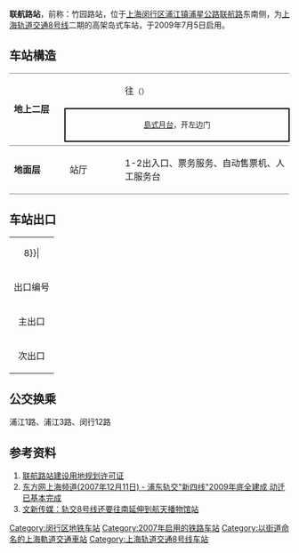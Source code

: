 {{noteTA 
|G1 =Railway}}
{{Infobox station
|name = 联航路
|eng_name = Lianhang Road
|symbol_right =
|linecolour = {{上海地铁颜色|8|yes}}
|image = Platform of Lianhang Road Station (20191113175010).jpg
|caption = 联航路站站台
|other_name = 
|country = {{PRC}}
|borough = [[上海市|上海市]][[闵行区|闵行区]][[浦江镇|浦江镇]]
|address = [[浦星公路|浦星公路]]、[[联航路|联航路]]交叉口
|coordinates = {{coord|31|4|32|N|121|30|22|E|type:railwaystation}}
|elevation = 
|owned = [[上海申通地铁集团|上海申通地铁集团]]
|operator = [[上海地铁|上海地铁]]
|lines = {{上海地铁线路名|8|SL}}
|distance = 
|platform = 1個[[島式月台|島式月台]]
|tracks = 2条
|bus_routes = 
|bus_stands = 
|connections = 
|structure = 地上车站
|hall = 地上站厅
|depth = 
|levels = 
|interchange = 
|exits = 2个
|architect = 
|architectural_style = 
|colour = 
|type = 
|status = 运营中
|code = 
|classification = 
|website = 
|built = 
|opened = {{Start date|2009|7|5|df=y}}
|closed = 
|former = 
|pass_year = 
|passengers = 
|pass_system = 
|pass_rank = 
|mpassengers = 
|trains = 
|station_hours = 
|hours = 
|first = 往{{上海地铁起讫站|8|L}}：5:32<br/>往{{上海地铁起讫站|8|R}}：6:33
|last = 往{{上海地铁起讫站|8|L}}：22:32<br/>往{{上海地铁起讫站|8|R}}：23:33
|adjacent = {{Adjacent stations|system=上海地铁|line=8|left=江月路|right=沈杜公路}}
}}
'''联航路站'''，前称：竹园路站，位于[[上海|上海]][[闵行区|闵行区]][[浦江镇|浦江镇]][[浦星公路|浦星公路]][[联航路|联航路]]东南侧，为[[上海轨道交通8号线|上海轨道交通8号线]]二期的高架岛式车站，于2009年7月5日启用。

==车站構造==
{|cellspacing=0 cellpadding=3
|style="border-top:solid 1px gray;border-bottom:solid 1px gray;" rowspan=3 width=100|'''地上二层'''
|style="border-top:solid 1px gray;" width=100|{{arrow|L}}
|style="border-top:solid 1px gray;" width=350|{{上海地铁线路名|8}}往{{站|市光路}}<small>（{{站|江月路}}）</small>
|-
|style="border-top:solid 2px black;border-right:solid 2px black;border-left:solid 2px black;border-bottom:solid 2px black;" colspan=2|<center><small>[[島式月台|島式月台]]，开左边门</small></center>
|-
|style="border-bottom:solid 1px gray;"|
|style="border-bottom:solid 1px gray;"|{{split text|{{上海地铁线路名|8}}往{{站|沈杜公路}}<small>（终点站）</small>|{{arrow|R}}}}
|-
|style="border-bottom:solid 1px gray;"|'''地面层'''
|style="border-bottom:solid 1px gray;"|站厅
|style="border-bottom:solid 1px gray;"|1-2出入口、票务服务、自动售票机、人工服务台
|}

==车站出口==
{| class="wikitable"
|colspan=4 align="center" bgcolor={{上海地铁颜色|8}}|
|-
! 出口编号 !! 建议前往目的地 !! 照片
|-
| 主出口 || 浦星公路东侧，站体西侧，联航路南 || 
|-
| 次出口 || 浦星公路东侧，站体东侧，联航路南 ||
|}

==公交换乘==
浦江1路、浦江3路、闵行12路

==参考资料==
{{reflist}}
#[https://web.archive.org/web/20070927192549/http://www.shghj.gov.cn/Ct_3.aspx?ct_id=00060404E04915 联航路站建设用地规划许可证]
#[https://web.archive.org/web/20110723131450/http://xwwb.eastday.com/x/20071211/u1a382283.html 东方网上海频道(2007年12月11日) - 浦东轨交"新四线"2009年底全建成 动迁已基本完成]
#[http://topic.news365.com.cn/jjstxg_4090/200712/t20071205_1675008.htm 文新传媒：轨交8号线还要往南延伸到航天播物馆站]{{dead link|date=2018年1月 |bot=InternetArchiveBot |fix-attempted=yes }}

{{commonscat|Lianhang Road Station}}
{{上海轨道交通8号线车站}}

[[Category:闵行区地铁车站|Category:闵行区地铁车站]]
[[Category:2007年启用的铁路车站|Category:2007年启用的铁路车站]]
[[Category:以街道命名的上海軌道交通車站|Category:以街道命名的上海軌道交通車站]]
[[Category:上海轨道交通8号线车站|Category:上海轨道交通8号线车站]]